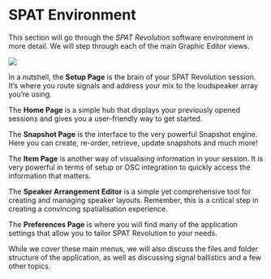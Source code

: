 # SPAT Environment

This section will go through the _SPAT Revolution_ software environment in more detail. We will step through each of the main Graphic Editor views.

![](https://media.githubusercontent.com/media/FLUX-SE/doc_images/main/SpatR/Education/Environment.png)

In a nutshell, the **Setup Page** is the brain of your SPAT Revolution session. It's where you route signals and address your mix to the loudspeaker array you're using.

The **Home Page** is a simple hub that displays your previously opened sessions and gives you a user-friendly way to get started.

The **Snapshot Page** is the interface to the very powerful Snapshot engine. Here you can create, re-order, retrieve, update snapshots and much more!

The **Item Page** is another way of visualising information in your session. It is very powerful in terms of setup or OSC integration to quickly access the information that matters.

The **Speaker Arrangement Editor** is a simple yet comprehensive tool for creating and managing speaker layouts. Remember, this is a critical step in creating a convincing spatialisation experience.

The **Preferences Page** is where you will find many of the application settings that allow you to tailor SPAT Revolution to your needs.

While we cover these main menus, we will also discuss the files and folder structure of the application, as well as discussing signal ballistics and a few other topics.

<!-- 
**Rendering to Speakers**

In order for the virtual scene to translate correctly as an immersive sound experience in a speaker format, SPAT needs to have an accurate model of a _multichannel speaker arrangement_ which will be used to map the multichannel information to the destination speakers and render the sound field correctly in a real space.
To this end, you will find a large library of standard and specialized speaker arrangements already built into SPAT which can be used in various places throughout the **Environment Setup**.

Speaker configurations can be used to fit the format of a virtual room to match the actual speaker system being used to diffuse the mix in a real room.
Channel based speaker configurations can also be used to transcode the format of a virtual source into a virtual room.
More about this later.

The golden rule when working with multichannel based audio is that you must be sure to choose _exactly_ the right formats, speaker arrangements and channel routing throughout; otherwise the virtual space will not map correctly into a physical space.

**Virtual and Real Diffusion**

Successful diffusion of a sound field in space relies on every loudspeaker being assigned correctly to each software rendered output channels.

A diffusion system could range from a simple pair of headphones to a 18 (**Essential**) or unlimited (**Ultimate**) speakers array and anything in between.
In some of the more virtualized workflows of _SPAT Revolution_, you may even be thinking about diffusion in a virtual space on configurations of virtual speaker arrangements and channel based formats.
The same rule for successful diffusion applies here—the diffusion in the virtual room will be compromised and sound off if the channel assignments to the virtual systems are incorrect.

![](https://media.githubusercontent.com/media/FLUX-SE/doc_images/main/SpatR/Room/3DViewMultichannelSources.png)

In the above illustration, a virtual 5.1 and a virtual Cube arrangement exist together in a High Order Ambisonic Room, which may eventually be rendered to some other channel based end format. -->
